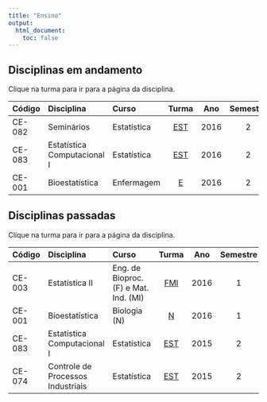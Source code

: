 ```yaml
---
title: "Ensino"
output:
  html_document:
    toc: false
---
```


## Disciplinas em andamento

Clique na turma para ir para a página da disciplina.

| Código | Disciplina      | Curso            | Turma | Ano  | Semestre |
|:-------|:----------------|:-----------------|:-----:|:----:|:--------:|
| CE-082 | Seminários | Estatística | [EST][7] | 2016 | 2 |
| CE-083 | Estatística Computacional I | Estatística | [EST][6] | 2016 | 2 |
| CE-001 | Bioestatística | Enfermagem | [E][5] | 2016 | 2 |

## Disciplinas passadas

Clique na turma para ir para a página da disciplina.

| Código | Disciplina      | Curso            | Turma | Ano  | Semestre |
|:-------|:----------------|:-----------------|:-----:|:----:|:--------:|
| CE-003 | Estatística II | Eng. de Bioproc. (F) e Mat. Ind. (MI) | [FMI][4] | 2016 | 1 |
| CE-001 | Bioestatística | Biologia (N) | [N][3] | 2016 | 1 |
| CE-083 | Estatística Computacional I | Estatística | [EST][2] | 2015 | 2 |
| CE-074 | Controle de Processos Industriais | Estatística | [EST][1] | 2015 | 2 |



[1]: http://www.leg.ufpr.br/doku.php/disciplinas:ce074-2015-02
[2]: http://www.leg.ufpr.br/doku.php/disciplinas:ce083-2015-02
[3]: http://fernandomayer.github.io/ce001n-2016-01/
[4]: http://fernandomayer.github.io/ce003fmi-2016-01/
[5]: http://fernandomayer.github.io/ce001e-2016-2/
[6]: http://fernandomayer.github.io/ce083-2016-2/
[7]: http://fernandomayer.github.io/ce082-2016-2/
